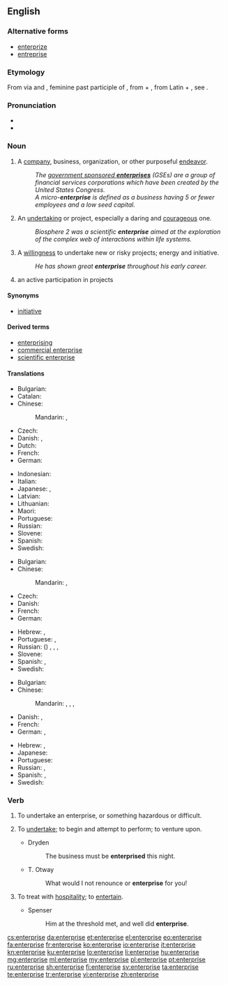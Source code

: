==English==
{{wikipedia}}

===Alternative forms===
* [[enterprize]] {{qualifier|chiefly archaic}}
* [[entreprise]] {{qualifier|chiefly archaic}}

===Etymology===
From {{etyl|fro|en}} via {{etyl|enm|en}} and {{etyl|frm|en}} {{term|entreprise|lang=frm}}, feminine past participle of {{term|entreprendre||to undertake|lang=fro}}, from {{term|entre||in between}} + {{term|prendre|lang=fro||to take}}, from Latin {{term|inter|lang=la}} +  {{m|la|prehendō}}, see {{term|prehensile}}.

===Pronunciation===
* {{IPA|/ˈɛntɹ̩pɹɑjz/|[ˈɛɾ̃ɹ̩pɹɑjz]|lang=en}}
* {{audio|en-us-enterprise.ogg|Audio (US)|lang=en}}

===Noun===
{{en-noun}}

# A [[company]], business, organization, or other purposeful [[endeavor]].
#: ''The [[wikipedia:government sponsored enterprises|government sponsored '''enterprises''']] (GSEs) are a group of financial services corporations which have been created by the United States Congress.''
#: ''A micro-'''enterprise''' is defined as a business having 5 or fewer employees and a low seed capital.''
# An [[undertaking]] or project, especially a daring and [[courageous]] one.
#: ''Biosphere 2 was a scientific '''enterprise''' aimed at the exploration of the complex web of interactions within life systems.''
# A [[willingness]] to undertake new or risky projects; energy and initiative.
#: ''He has shown great '''enterprise''' throughout his early career.''
# an active participation in projects

====Synonyms====
* [[initiative]]

====Derived terms====
* [[enterprising]]
* [[commercial enterprise]]
* [[scientific enterprise]]

====Translations====
{{trans-top|company, business, organization, or endeavor}}
* Bulgarian: {{t+|bg|предприятие|n|tr=predprijátie|sc=Cyrl}}
* Catalan: {{t|ca|empresa|f}}
* Chinese:
*: Mandarin: {{t+|cmn|企業|sc=Hani}}, {{t+|cmn|企业|tr=qǐyè|sc=Hani}}
* Czech: {{t+|cs|podnik|m}}
* Danish: {{t|da|virksomhed}}, {{t|da|foretagende}}
* Dutch: {{t+|nl|onderneming|f}}
* French: {{t+|fr|entreprise|f}}
* German: {{t+|de|Unternehmen|n}}
{{trans-mid}}
* Indonesian: {{t|id|badan usaha}}
* Italian: {{t+|it|impresa|f}}
* Japanese: {{t+|ja|企業|tr=きぎょう, kigyō|sc=Jpan}}, {{t+|ja|事業|tr=じぎょう, jigyō|sc=Jpan}}
* Latvian: {{t+|lv|uzņēmums|m}}
* Lithuanian: {{t+|lt|įmonė|f}}
* Maori: {{t|mi|hinonga}}
* Portuguese: {{t+|pt|empresa|f}}
* Russian: {{t+|ru|предприятие|n|tr=predprijátije}}
* Slovene: {{t|sl|podjetje|n}}
* Spanish: {{t+|es|empresa|f}}
* Swedish: {{t+|sv|företag|n}}
{{trans-bottom}}

{{trans-top|undertaking, especially a daring and courageous one}}
* Bulgarian: {{t+|bg|предприемчивост|f|sc=Cyrl}}
* Chinese:
*: Mandarin: {{t+|cmn|事業|sc=Hani}}, {{t+|cmn|事业|tr=shìyè|sc=Hani}}
* Czech: {{t+|cs|podnik|m}}
* Danish: {{t|da|bedrift}}
* French: {{t+|fr|venture|f}}
* German: {{t+|de|Unterfangen|n}}
{{trans-mid}}
* Hebrew: {{t+|he|מבצע|tr=mivtsa}}, {{t|he|יזמה|tr=yozma}}
* Portuguese: {{t+|pt|empreendimento}}, {{t|pt|empreitada|f}}
* Russian: ({{l|ru|рискованный}}) {{t+|ru|проект|m|tr=proɛ́kt}}, {{t+|ru|начинание|n|tr=načinánije}}, {{t+|ru|затея|f|tr=zatéja}}, {{t+|ru|предприятие|n|tr=predprijátije}}
* Slovene: {{t|sl|podvig|m}}
* Spanish: {{t+|es|empresa}}, {{t|es|emprendimiento}}
* Swedish: {{t|sv|vågstycke|n}}
{{trans-bottom}}

{{trans-top|willingness to undertake projects, energy and initiative}}
* Bulgarian: {{t+|bg|инициатива|f|tr=iniciatíva|sc=Cyrl}}
* Chinese:
*: Mandarin: {{t|cmn|事業心|sc=Hani}}, {{t+|cmn|事业心|tr=shìyèxīn|sc=Hani}}, {{t+|cmn|進取心|sc=Hani}}, {{t|cmn|进取心|tr=jìnqǔxīn|sc=Hani}}
* Danish: {{t|da|foretagsomhed}}, {{t|da|initiativ}}
* French: {{t+|fr|initiative|f}}
* German: {{t|de|Unternehmungsgeist|m}}, {{t|de|Unternehmungslust|f}}
{{trans-mid}}
* Hebrew: {{t|he|יזמות|tr=yazamut}}, {{t|he|יזמה|tr=yozma}}
* Japanese: {{t|ja|冒険心|tr=ぼうけんしん, bōkenshin}}
* Portuguese: {{t+|pt|iniciativa|f}}
* Russian: {{t+|ru|предприимчивость|f|tr=predpriímčivostʹ}}, {{t+|ru|инициатива|f|tr=iniciatíva}}
* Spanish: {{t+|es|empuje}}, {{t+|es|iniciativa}}
* Swedish: {{t|sv|vågstycke|c}}
{{trans-bottom}}

===Verb===
{{en-verb|enterpris}}

# {{context|intransitive|lang=en}} To undertake an enterprise, or something hazardous or difficult.
#: {{rfquotek|Alexander Pope}}
# {{context|transitive|lang=en}} To [[undertake]]; to begin and attempt to perform; to venture upon.
#* Dryden
#*: The business must be '''enterprised''' this night.
#* T. Otway
#*: What would I not renounce or '''enterprise''' for you!
# {{context|transitive|lang=en}} To treat with [[hospitality]]; to [[entertain]].
#* Spenser
#*: Him at the threshold met, and well did '''enterprise'''.

{{Webster 1913}}

[[cs:enterprise]]
[[da:enterprise]]
[[et:enterprise]]
[[el:enterprise]]
[[eo:enterprise]]
[[fa:enterprise]]
[[fr:enterprise]]
[[ko:enterprise]]
[[io:enterprise]]
[[it:enterprise]]
[[kn:enterprise]]
[[ku:enterprise]]
[[lo:enterprise]]
[[li:enterprise]]
[[hu:enterprise]]
[[mg:enterprise]]
[[ml:enterprise]]
[[my:enterprise]]
[[pl:enterprise]]
[[pt:enterprise]]
[[ru:enterprise]]
[[sh:enterprise]]
[[fi:enterprise]]
[[sv:enterprise]]
[[ta:enterprise]]
[[te:enterprise]]
[[tr:enterprise]]
[[vi:enterprise]]
[[zh:enterprise]]